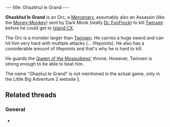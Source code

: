 ---
title: Ghazkhul le Grand
---

{{twinsunica import}}{{Infobox Enemy
 |image=Ghazkhul le Grand.jpg
 |race=creature|label=Orc
 |gender=male
 |size=large
 |lba1=
 |lba2=yes
 |alignment=mercenary
 |occupation=
 |requires=
 |melee=yes
 |ranged=
 |magic=
 |explosive=
 |range=none
 |speed=
 |damage=
 |rate=
 |reaction=
 |recovery=
}}

'''Ghazkhul le Grand''' is an Orc, a [[:Category:Mercenaries|Mercenary]], assumably also an Assassin (like the [[Money-Monkey]]) sent by Dark Monk (really [[Dr. FunFrock]]) to kill [[Twinsen]] before he could get to [[Island CX]].

The Orc is a monster larger than [[Twinsen]]. He carries a huge sword and can hit him very hard with multiple attacks (... lifepoints). He also has a considerable amount of lifepoints and that's why he is hard to kill.

He guards the [[Astrid|Queen of the Mosquibees']] throne. However, Twinsen is strong enough to be able to beat him.

The name "Ghazkul le Grand" is not mentioned in the actual game, only in the Little Big Adventure 2 website [http://www.littlebigadventure2.com/lba2/FAMILLE/OTHERSZ.HTM].

{{stub}}

{{spoiler
 |The Orc is guarding the Secret Passage to Island CX, waiting for Twinsen to arrive.
}}

==Related threads==
===General===
* {{thread|id=7988|title=Ghazkhul le Grand}}

<!-- remove these category links when they're all automated by categorizers...
[[Category:Mosquibees Island inhabitants]] -->